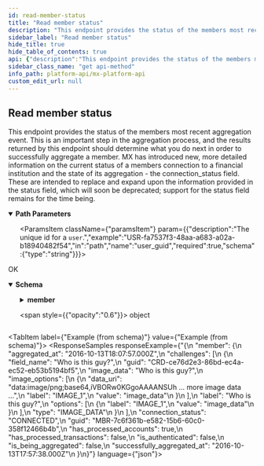 ```yaml
---
id: read-member-status
title: "Read member status"
description: "This endpoint provides the status of the members most recent aggregation event. This is an important step in the aggregation process, and the results returned by this endpoint should determine what you do next in order to successfully aggregate a member. MX has introduced new, more detailed information on the current status of a members connection to a financial institution and the state of its aggregation - the connection_status field. These are intended to replace and expand upon the information provided in the status field, which will soon be deprecated; support for the status field remains for the time being."
sidebar_label: "Read member status"
hide_title: true
hide_table_of_contents: true
api: {"description":"This endpoint provides the status of the members most recent aggregation event. This is an important step in the aggregation process, and the results returned by this endpoint should determine what you do next in order to successfully aggregate a member. MX has introduced new, more detailed information on the current status of a members connection to a financial institution and the state of its aggregation - the connection_status field. These are intended to replace and expand upon the information provided in the status field, which will soon be deprecated; support for the status field remains for the time being.","operationId":"readMemberStatus","parameters":[{"description":"The unique id for a `member`.","example":"MBR-7c6f361b-e582-15b6-60c0-358f12466b4b","in":"path","name":"member_guid","required":true,"schema":{"type":"string"}},{"description":"The unique id for a `user`.","example":"USR-fa7537f3-48aa-a683-a02a-b18940482f54","in":"path","name":"user_guid","required":true,"schema":{"type":"string"}}],"responses":{"200":{"content":{"application/vnd.mx.api.v1+json":{"schema":{"properties":{"member":{"properties":{"aggregated_at":{"example":"2016-10-13T18:07:57.000Z","nullable":true,"type":"string"},"challenges":{"items":{"properties":{"field_name":{"example":"Who is this guy?","nullable":true,"type":"string"},"guid":{"example":"CRD-ce76d2e3-86bd-ec4a-ec52-eb53b5194bf5","nullable":true,"type":"string"},"image_data":{"example":"Who is this guy?","nullable":true,"type":"string"},"image_options":{"items":{"properties":{"data_uri":{"example":"data:image/png;base64,iVBORw0KGgoAAAANSUh ... more image data ...","nullable":true,"type":"string"},"label":{"example":"IMAGE_1","nullable":true,"type":"string"},"value":{"example":"image_data","nullable":true,"type":"string"}},"type":"object"},"type":"array"},"label":{"example":"Who is this guy?","nullable":true,"type":"string"},"options":{"items":{"properties":{"label":{"example":"IMAGE_1","nullable":true,"type":"string"},"value":{"example":"image_data","nullable":true,"type":"string"}},"type":"object"},"type":"array"},"type":{"example":"IMAGE_DATA","nullable":true,"type":"string"}},"type":"object"},"type":"array"},"connection_status":{"example":"CONNECTED","nullable":true,"type":"string"},"guid":{"example":"MBR-7c6f361b-e582-15b6-60c0-358f12466b4b","nullable":true,"type":"string"},"has_processed_accounts":{"example":true,"nullable":true,"type":"boolean"},"has_processed_transactions":{"example":false,"nullable":true,"type":"boolean"},"is_authenticated":{"example":false,"nullable":true,"type":"boolean"},"is_being_aggregated":{"example":false,"nullable":true,"type":"boolean"},"successfully_aggregated_at":{"example":"2016-10-13T17:57:38.000Z","nullable":true,"type":"string"}},"type":"object"}},"type":"object"}}},"description":"OK"}},"tags":["users"],"method":"get","path":"/users/{user_guid}/members/{member_guid}/status","servers":[{"url":"https://api.mx.com"},{"url":"https://int-api.mx.com"}],"security":[{"basicAuth":[]}],"securitySchemes":{"basicAuth":{"scheme":"basic","type":"http"}},"info":{"contact":{"name":"MX Platform API","url":"https://www.mx.com/products/platform-api"},"description":"The MX Platform API is a powerful, fully-featured API designed to make aggregating and enhancing financial data easy and reliable. It can seamlessly connect your app or website to tens of thousands of financial institutions.","title":"MX Platform API","version":"0.1.0"},"postman":{"name":"Read member status","description":{"content":"This endpoint provides the status of the members most recent aggregation event. This is an important step in the aggregation process, and the results returned by this endpoint should determine what you do next in order to successfully aggregate a member. MX has introduced new, more detailed information on the current status of a members connection to a financial institution and the state of its aggregation - the connection_status field. These are intended to replace and expand upon the information provided in the status field, which will soon be deprecated; support for the status field remains for the time being.","type":"text/plain"},"url":{"path":["users",":user_guid","members",":member_guid","status"],"host":["{{baseUrl}}"],"query":[],"variable":[{"disabled":false,"description":{"content":"(Required) The unique id for a `member`.","type":"text/plain"},"type":"any","value":"","key":"member_guid"},{"disabled":false,"description":{"content":"(Required) The unique id for a `user`.","type":"text/plain"},"type":"any","value":"","key":"user_guid"}]},"header":[{"key":"Accept","value":"application/vnd.mx.api.v1+json"}],"method":"GET"}}
sidebar_class_name: "get api-method"
info_path: platform-api/mx-platform-api
custom_edit_url: null
---
```



## Read member status



This endpoint provides the status of the members most recent aggregation event. This is an important step in the aggregation process, and the results returned by this endpoint should determine what you do next in order to successfully aggregate a member. MX has introduced new, more detailed information on the current status of a members connection to a financial institution and the state of its aggregation - the connection_status field. These are intended to replace and expand upon the information provided in the status field, which will soon be deprecated; support for the status field remains for the time being.


<details style={{"marginBottom":"1rem"}} data-collapsed={false} open={true}>
<summary style={{}}>
<strong>Path Parameters</strong>
</summary>

<div>
<ul>
<ParamsItem className={"paramsItem"} param={{"description":"The unique id for a `member`.","example":"MBR-7c6f361b-e582-15b6-60c0-358f12466b4b","in":"path","name":"member_guid","required":true,"schema":{"type":"string"}}}></ParamsItem>

<ParamsItem className={"paramsItem"} param={{"description":"The unique id for a `user`.","example":"USR-fa7537f3-48aa-a683-a02a-b18940482f54","in":"path","name":"user_guid","required":true,"schema":{"type":"string"}}}></ParamsItem>
</ul>
</div>
</details>

<div>
<ApiTabs>
<TabItem label={"200"} value={"200"}>
<div>

OK

</div>

<div>
<MimeTabs schemaType={"response"}>
<TabItem label={"application/vnd.mx.api.v1+json"} value={"application/vnd.mx.api.v1+json"}>
<SchemaTabs>
<TabItem label={"Schema"} value={"Schema"}>
<details style={{}} data-collapsed={false} open={true}>
<summary style={{"textAlign":"left"}}>
<strong>Schema</strong>
</summary>

<div style={{"textAlign":"left","marginLeft":"1rem"}}></div>

<ul style={{"marginLeft":"1rem"}}>
<SchemaItem collapsible={true} className={"schemaItem"}>
<details style={{}}>
<summary style={{}}>
<strong>member</strong>

<span style={{"opacity":"0.6"}}> object</span>
</summary>

<div style={{"marginLeft":"1rem"}}>
<SchemaItem collapsible={false} name={"aggregated_at"} required={false} schemaName={"string"} qualifierMessage={undefined} schema={{"example":"2016-10-13T18:07:57.000Z","nullable":true,"type":"string"}}></SchemaItem>

<SchemaItem collapsible={true} className={"schemaItem"}>
<details style={{}}>
<summary style={{}}>
<strong>challenges</strong>

<span style={{"opacity":"0.6"}}> object[]</span>
</summary>

<div style={{"marginLeft":"1rem"}}>
<li>
<div style={{"fontSize":"var(--ifm-code-font-size)","opacity":"0.6","marginLeft":"-.5rem","paddingBottom":".5rem"}}>Array [</div>
</li>

<SchemaItem collapsible={false} name={"field_name"} required={false} schemaName={"string"} qualifierMessage={undefined} schema={{"example":"Who is this guy?","nullable":true,"type":"string"}}></SchemaItem>

<SchemaItem collapsible={false} name={"guid"} required={false} schemaName={"string"} qualifierMessage={undefined} schema={{"example":"CRD-ce76d2e3-86bd-ec4a-ec52-eb53b5194bf5","nullable":true,"type":"string"}}></SchemaItem>

<SchemaItem collapsible={false} name={"image_data"} required={false} schemaName={"string"} qualifierMessage={undefined} schema={{"example":"Who is this guy?","nullable":true,"type":"string"}}></SchemaItem>

<SchemaItem collapsible={true} className={"schemaItem"}>
<details style={{}}>
<summary style={{}}>
<strong>image_options</strong>

<span style={{"opacity":"0.6"}}> object[]</span>
</summary>

<div style={{"marginLeft":"1rem"}}>
<li>
<div style={{"fontSize":"var(--ifm-code-font-size)","opacity":"0.6","marginLeft":"-.5rem","paddingBottom":".5rem"}}>Array [</div>
</li>

<SchemaItem collapsible={false} name={"data_uri"} required={false} schemaName={"string"} qualifierMessage={undefined} schema={{"example":"data:image/png;base64,iVBORw0KGgoAAAANSUh ... more image data ...","nullable":true,"type":"string"}}></SchemaItem>

<SchemaItem collapsible={false} name={"label"} required={false} schemaName={"string"} qualifierMessage={undefined} schema={{"example":"IMAGE_1","nullable":true,"type":"string"}}></SchemaItem>

<SchemaItem collapsible={false} name={"value"} required={false} schemaName={"string"} qualifierMessage={undefined} schema={{"example":"image_data","nullable":true,"type":"string"}}></SchemaItem>

<li>
<div style={{"fontSize":"var(--ifm-code-font-size)","opacity":"0.6","marginLeft":"-.5rem"}}>]</div>
</li>
</div>
</details>
</SchemaItem>

<SchemaItem collapsible={false} name={"label"} required={false} schemaName={"string"} qualifierMessage={undefined} schema={{"example":"Who is this guy?","nullable":true,"type":"string"}}></SchemaItem>

<SchemaItem collapsible={true} className={"schemaItem"}>
<details style={{}}>
<summary style={{}}>
<strong>options</strong>

<span style={{"opacity":"0.6"}}> object[]</span>
</summary>

<div style={{"marginLeft":"1rem"}}>
<li>
<div style={{"fontSize":"var(--ifm-code-font-size)","opacity":"0.6","marginLeft":"-.5rem","paddingBottom":".5rem"}}>Array [</div>
</li>

<SchemaItem collapsible={false} name={"label"} required={false} schemaName={"string"} qualifierMessage={undefined} schema={{"example":"IMAGE_1","nullable":true,"type":"string"}}></SchemaItem>

<SchemaItem collapsible={false} name={"value"} required={false} schemaName={"string"} qualifierMessage={undefined} schema={{"example":"image_data","nullable":true,"type":"string"}}></SchemaItem>

<li>
<div style={{"fontSize":"var(--ifm-code-font-size)","opacity":"0.6","marginLeft":"-.5rem"}}>]</div>
</li>
</div>
</details>
</SchemaItem>

<SchemaItem collapsible={false} name={"type"} required={false} schemaName={"string"} qualifierMessage={undefined} schema={{"example":"IMAGE_DATA","nullable":true,"type":"string"}}></SchemaItem>

<li>
<div style={{"fontSize":"var(--ifm-code-font-size)","opacity":"0.6","marginLeft":"-.5rem"}}>]</div>
</li>
</div>
</details>
</SchemaItem>

<SchemaItem collapsible={false} name={"connection_status"} required={false} schemaName={"string"} qualifierMessage={undefined} schema={{"example":"CONNECTED","nullable":true,"type":"string"}}></SchemaItem>

<SchemaItem collapsible={false} name={"guid"} required={false} schemaName={"string"} qualifierMessage={undefined} schema={{"example":"MBR-7c6f361b-e582-15b6-60c0-358f12466b4b","nullable":true,"type":"string"}}></SchemaItem>

<SchemaItem collapsible={false} name={"has_processed_accounts"} required={false} schemaName={"boolean"} qualifierMessage={undefined} schema={{"example":true,"nullable":true,"type":"boolean"}}></SchemaItem>

<SchemaItem collapsible={false} name={"has_processed_transactions"} required={false} schemaName={"boolean"} qualifierMessage={undefined} schema={{"example":false,"nullable":true,"type":"boolean"}}></SchemaItem>

<SchemaItem collapsible={false} name={"is_authenticated"} required={false} schemaName={"boolean"} qualifierMessage={undefined} schema={{"example":false,"nullable":true,"type":"boolean"}}></SchemaItem>

<SchemaItem collapsible={false} name={"is_being_aggregated"} required={false} schemaName={"boolean"} qualifierMessage={undefined} schema={{"example":false,"nullable":true,"type":"boolean"}}></SchemaItem>

<SchemaItem collapsible={false} name={"successfully_aggregated_at"} required={false} schemaName={"string"} qualifierMessage={undefined} schema={{"example":"2016-10-13T17:57:38.000Z","nullable":true,"type":"string"}}></SchemaItem>
</div>
</details>
</SchemaItem>
</ul>
</details>
</TabItem>

<TabItem label={"Example (from schema)"} value={"Example (from schema)"}>
<ResponseSamples responseExample={"{\n  \"member\": {\n    \"aggregated_at\": \"2016-10-13T18:07:57.000Z\",\n    \"challenges\": [\n      {\n        \"field_name\": \"Who is this guy?\",\n        \"guid\": \"CRD-ce76d2e3-86bd-ec4a-ec52-eb53b5194bf5\",\n        \"image_data\": \"Who is this guy?\",\n        \"image_options\": [\n          {\n            \"data_uri\": \"data:image/png;base64,iVBORw0KGgoAAAANSUh ... more image data ...\",\n            \"label\": \"IMAGE_1\",\n            \"value\": \"image_data\"\n          }\n        ],\n        \"label\": \"Who is this guy?\",\n        \"options\": [\n          {\n            \"label\": \"IMAGE_1\",\n            \"value\": \"image_data\"\n          }\n        ],\n        \"type\": \"IMAGE_DATA\"\n      }\n    ],\n    \"connection_status\": \"CONNECTED\",\n    \"guid\": \"MBR-7c6f361b-e582-15b6-60c0-358f12466b4b\",\n    \"has_processed_accounts\": true,\n    \"has_processed_transactions\": false,\n    \"is_authenticated\": false,\n    \"is_being_aggregated\": false,\n    \"successfully_aggregated_at\": \"2016-10-13T17:57:38.000Z\"\n  }\n}"} language={"json"}></ResponseSamples>
</TabItem>
</SchemaTabs>
</TabItem>
</MimeTabs>
</div>
</TabItem>
</ApiTabs>
</div>

      